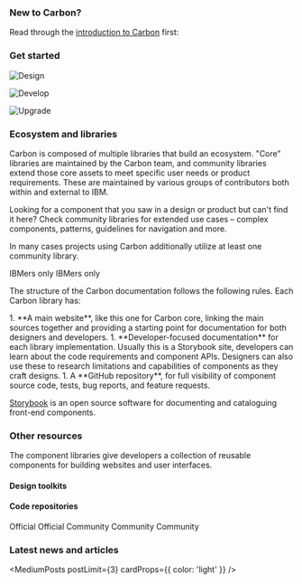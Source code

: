 

### New to Carbon?

Read through the [introduction to Carbon](/all-about-carbon/what-is-carbon/) first:

<Row className="resource-card-group-3-across">
<Column colLg={4} colMd={4} noGutterSm>
  <ResourceCard
    subTitle="What is Carbon?"
    href="/all-about-carbon/what-is-carbon/"
    actionIcon="arrowRight"
    >
      <MdxIcon name="carbon" />
  </ResourceCard>
</Column>
<Column colLg={4} colMd={4} noGutterSm>
  <ResourceCard
    subTitle="The Carbon ecosystem"
    href="/all-about-carbon/the-carbon-ecosystem/"
    actionIcon="arrowRight"
    >
      <MdxIcon name="carbon" />
  </ResourceCard>
</Column>
</Row>

### Get started

<Row className="image-card-group">
<Column colMd={4} colLg={4} noGutterSm>
    
  <ImageCard
      title="Design"
      titleColor="dark"
      aspectRatio="1:1"
      href="https://carbondesignsystem.com/designing/get-started"
      actionIcon="arrowRight"
      iconColor="dark"
      >

![Design](/homepage/images/homepage-design.png)

  </ImageCard>
</Column>
<Column colMd={4} colLg={4} noGutterSm>
    <ImageCard
      title="Develop"
      aspectRatio="1:1"
      href="https://carbondesignsystem.com/developing/get-started"
      actionIcon="arrowRight"
      titleColor="dark"
      iconColor="dark"
      >

![Develop](/homepage/images/homepage-develop.png)

  </ImageCard>
</Column>
<Column colMd={4} colLg={4} noGutterSm>
      <ImageCard
      title="Upgrade"
      aspectRatio="1:1"
      href="https://carbondesignsystem.com/migrating/guide/overview/"
      actionIcon="arrowRight"
      titleColor="dark"
      iconColor="dark"
      >

![Upgrade](/homepage/images/homepage-migration.png)

  </ImageCard>
</Column>
</Row>

### Ecosystem and libraries

Carbon is composed of multiple libraries that build an ecosystem. 
"Core" libraries are maintained by the Carbon team, and community 
libraries extend those core assets to meet specific user needs or 
product requirements. These are maintained by various groups of 
contributors both within and external to IBM.

Looking for a component that you saw in a design or product but can't
find it here? Check community libraries for extended use cases – 
complex components, patterns, guidelines for navigation and more.

In many cases projects using Carbon additionally utilize at least one 
community library.

<Row className="resource-card-group-3-across">
<Column colLg={4} colMd={4} noGutterSm>
  <ResourceCard
    title="Carbon for IBM Products"
    href="http://ibm.biz/carbon4ibmproducts"
    >
      <MdxIcon name="carbon" />
      <Tag type="blue">IBMers only</Tag>
  </ResourceCard>
</Column>
<Column colLg={4} colMd={4} noGutterSm>
  <ResourceCard
    title="Carbon for Cloud"
    href="https://ibm.biz/carbon4cloud"
    >
      <MdxIcon name="carbon" />
      <Tag type="blue">IBMers only</Tag>
  </ResourceCard>
</Column>
<Column colLg={4} colMd={4} noGutterSm>
  <ResourceCard
    title="Carbon for IBM.com"
    href="https://www.ibm.com/standards/carbon/"
    >
      <MdxIcon name="carbon" />
  </ResourceCard>
</Column>
<Column colLg={4} colMd={4} noGutterSm>
  <ResourceCard
    subTitle="Community-driven submissions"
    title="Carbon labs"
    href="https://labs.carbondesignsystem.com/"
    >
      <MdxIcon name="github" />
  </ResourceCard>
</Column>
</Row>

The structure of the Carbon documentation follows the following rules.
Each Carbon library has:

<Row>
<Column colMd={5} colLg={8}>
1. **A main website**, like this one for Carbon core, linking the main sources
together and providing a starting point for documentation for both designers
and developers.
1. **Developer-focused documentation** for each library implementation. Usually this is a Storybook site, developers can learn about the code requirements and component APIs. Designers can also use these to research limitations and capabilities of components as they craft designs.
1. A **GitHub repository**, for full visibility of component source code, tests, bug reports, and feature requests.
</Column>
<Column colMd={2} colLg={3} offsetMd={1} offsetLg={1}>
  <Aside>

[Storybook](https://storybook.js.org) is an open source software for documenting and cataloguing front-end components.

  </Aside>
</Column>
</Row>

### Other resources

The component libraries give developers a collection of reusable components for
building websites and user interfaces.

#### Design toolkits

<Row className="resource-card-group-3-across">
<Column colLg={4} colMd={4} noGutterSm>
  <ResourceCard
    subTitle="Figma kit"
    href="/designing/kits/figma"
    >
      <MdxIcon name="figma" />
  </ResourceCard>
</Column>
<Column colLg={4} colMd={4} noGutterSm>
  <ResourceCard
    subTitle="Sketch kits"
    href="/designing/kits/sketch"
    >
      <MdxIcon name="sketch" />
  </ResourceCard>
</Column>
</Row>

#### Code repositories

<Row className="resource-card-group-3-across">
<Column colLg={4} colMd={4} noGutterSm>
  <ResourceCard
    subTitle="Carbon core React components"
    href="https://github.com/carbon-design-system/carbon/tree/main/packages/react"
    >
      <MdxIcon name="github" />
      <Tag type="blue">Official</Tag>
  </ResourceCard>
</Column>
<Column colLg={4} colMd={4} noGutterSm>
  <ResourceCard
    subTitle="Carbon core Web Components"
    href="https://github.com/carbon-design-system/carbon/tree/main/packages/web-components"
    >
      <MdxIcon name="github" />
      <Tag type="blue">Official</Tag>
  </ResourceCard>
</Column>
<Column colLg={4} colMd={4} noGutterSm>
  <ResourceCard
    subTitle="Carbon core Angular components"
    href="https://github.com/IBM/carbon-components-angular"
    >
      <MdxIcon name="github" />
      <Tag type="green">Community</Tag>
  </ResourceCard>
</Column>
<Column colLg={4} colMd={4} noGutterSm>
  <ResourceCard
    subTitle="Carbon core Vue components"
    href="https://github.com/carbon-design-system/carbon-components-vue"
    >
      <MdxIcon name="github" />
      <Tag type="green">Community</Tag>
  </ResourceCard>
</Column>
<Column colLg={4} colMd={4} noGutterSm>
  <ResourceCard
    subTitle="Carbon core Svelte components"
    href="https://github.com/carbon-design-system/carbon-components-svelte"
    >
      <MdxIcon name="github" />
      <Tag type="green">Community</Tag>
  </ResourceCard>
</Column>
</Row>

### Latest news and articles

<MediumPosts postLimit={3} cardProps={{ color: 'light' }} />
